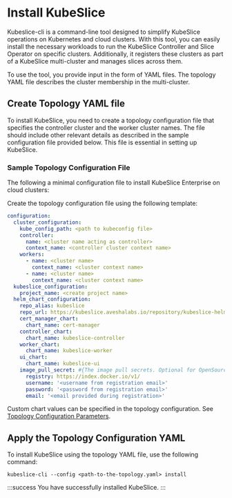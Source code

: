 # Install KubeSlice
Kubeslice-cli is a command-line tool designed to simplify KubeSlice operations on Kubernetes 
and cloud clusters. With this tool, you can easily install the necessary workloads to run the 
KubeSlice Controller and Slice Operator on specific clusters. Additionally, it registers these 
clusters as part of a KubeSlice multi-cluster and manages slices across them.

To use the tool, you provide input in the form of YAML files. The topology YAML file describes 
the cluster membership in the multi-cluster. 

## Create Topology YAML file
To install KubeSlice, you need to create a topology configuration file that specifies the 
controller cluster and the worker cluster names. The file should include other relevant details 
as described in the sample configuration file provided below. This file is essential in setting 
up KubeSlice.

### Sample Topology Configuration File
The following a minimal configuration file to install KubeSlice Enterprise on cloud clusters:

Create the topology configuration file using the following template:
```yaml
configuration:
  cluster_configuration:
    kube_config_path: <path to kubeconfig file>
    controller:
      name: <cluster name acting as controller>
      context_name: <controller cluster context name>
    workers:
      - name: <cluster name>
        context_name: <cluster context name>
      - name: <cluster name>
        context_name: <cluster context name>
  kubeslice_configuration:
    project_name: <create project name>
  helm_chart_configuration:
    repo_alias: kubeslice
    repo_url: https://kubeslice.aveshalabs.io/repository/kubeslice-helm-ent-prod/
    cert_manager_chart:
      chart_name: cert-manager
    controller_chart:
      chart_name: kubeslice-controller
    worker_chart:
      chart_name: kubeslice-worker
    ui_chart:
      chart_name: kubeslice-ui
    image_pull_secret: #{The image pull secrets. Optional for OpenSource, required for enterprise}
      registry: https://index.docker.io/v1/
      username: '<username from registration email>'
      password: '<password from registration email>'
      email: '<email provided during registration>'
```

Custom chart values can be specified in the topology configuration. See [Topology Configuration Parameters](topology-configuration).

## Apply the Topology Configuration YAML
To install KubeSlice using the topology YAML file, use the following command:

```
kubeslice-cli --config <path-to-the-topology.yaml> install
```

:::success
You have successfully installed KubeSlice.
:::